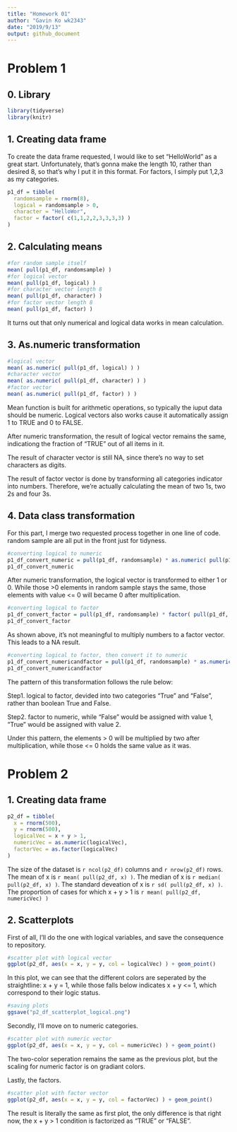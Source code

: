 ```yaml
---
title: "Homework 01"
author: "Gavin Ko wk2343"
date: "2019/9/13"
output: github_document
---
```


# Problem 1

## 0. Library
```r

library(tidyverse)
library(knitr)

```

## 1. Creating data frame

To create the data frame requested, I would like to set "HelloWorld" as  a great start.
Unfortunately, that's gonna make the length 10, rather than desired 8, so that's why I put it in this format. For factors, I simply put 1,2,3 as my categories.

```r

p1_df = tibble(
  randomsample = rnorm(8),
  logical = randomsample > 0,
  character = "HelloWor",
  factor = factor( c(1,1,2,2,3,3,3,3) )
)

```
## 2. Calculating means

```r

#for random sample itself
mean( pull(p1_df, randomsample) )
#for logical vector
mean( pull(p1_df, logical) )
#for character vector length 8
mean( pull(p1_df, character) )
#for factor vector length 8
mean( pull(p1_df, factor) )

```
It turns out that only numerical and logical data works in mean calculation. 

## 3. As.numeric transformation
```r

#logical vector
mean( as.numeric( pull(p1_df, logical) ) )
#character vector
mean( as.numeric( pull(p1_df, character) ) )
#factor vector
mean( as.numeric( pull(p1_df, factor) ) )

```
Mean function is built for arithmetic operations, so typically the iuput data should be numeric. Logical vectors also works cause it automatically assign 1 to TRUE and 0 to FALSE.

After numeric transformation, the result of logical vector remains the same, indicationg the fraction of "TRUE" out of all items in it. 

The result of character vector is still NA, since there's no way to set characters as digits.

The result of factor vector is done by transforming all categories indicator into numbers. Therefore, we're actually calculating the mean of two 1s, two 2s and four 3s.

## 4. Data class transformation
For this part, I merge two requested process together in one line of code. random sample are all put in the front just for tidyness.

```r

#converting logical to numeric
p1_df_convert_numeric = pull(p1_df, randomsample) * as.numeric( pull(p1_df, logical) )
p1_df_convert_numeric

```

After numeric transformation, the logical vector is transformed to either 1 or 0. While those >0 elements in random sample stays the same, those elements with value <= 0 will became 0 after multiplication. 

```r

#converting logical to factor
p1_df_convert_factor = pull(p1_df, randomsample) * factor( pull(p1_df, logical) )
p1_df_convert_factor

```

As shown above, it's not meaningful to multiply numbers to a factor vector. This leads 
to a NA result.

```r

#converting logical to factor, then convert it to numeric
p1_df_convert_numericandfactor = pull(p1_df, randomsample) * as.numeric( factor( pull(p1_df, logical) ) )
p1_df_convert_numericandfactor

```

The pattern of this transformation follows the rule below:

Step1. logical to factor, devided into two categories "True" and "False", rather than boolean True and False.

Step2. factor to numeric, while "False" would be assigned with value 1, "True" would be assigned with value 2.

Under this pattern, the elements > 0 will be multiplied by two after multiplication, while those <= 0 holds the same value as it was.



# Problem 2
## 1. Creating data frame

```r

p2_df = tibble(
  x = rnorm(500),
  y = rnorm(500),
  logicalVec = x + y > 1,
  numericVec = as.numeric(logicalVec),
  factorVec = as.factor(logicalVec)
)

```

The size of the dataset is `r ncol(p2_df)` columns and `r nrow(p2_df)` rows.
The mean of x is `r mean( pull(p2_df, x) )`.
The median of x is `r median( pull(p2_df, x) ) `.
The standard deveation of x is `r sd( pull(p2_df, x) )`. 
The proportion of cases for which x + y > 1 is `r mean( pull(p2_df, numericVec) )`

## 2. Scatterplots

First of all, I'll do the one with logical variables, and save the consequence to repository.

```r
#scatter plot with logical vector
ggplot(p2_df, aes(x = x, y = y, col = logicalVec) ) + geom_point()

```

In this plot, we can see that the different colors are seperated by the straightline: 
x + y = 1, while those falls below indicates x + y <= 1, which correspond to their logic status.

```r
#saving plots
ggsave("p2_df_scatterplot_logical.png")

```

Secondly, I'll move on to numeric categories.

```r
#scatter plot with numeric vector
ggplot(p2_df, aes(x = x, y = y, col = numericVec) ) + geom_point()

```

The two-color seperation remains the same as the previous plot, but the scaling for numeric factor is on gradiant colors.

Lastly, the factors.

```r
#scatter plot with factor vector
ggplot(p2_df, aes(x = x, y = y, col = factorVec) ) + geom_point()

```

The result is literally the same as first plot, the only difference is that right now, the x + y > 1 condition is factorized as "TRUE" or "FALSE".
